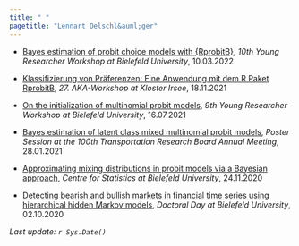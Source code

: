 ```yaml
---
title: " "
pagetitle: "Lennart Oelschl&auml;ger"
---
```


- [Bayes estimation of probit choice models with {RprobitB}](files/slides/yrw_11_03_2022/slides.html), *10th Young Researcher Workshop at Bielefeld University*, 10.03.2022

- [Klassifizierung von Pr&auml;ferenzen: Eine Anwendung mit dem R Paket RprobitB](files/slides/aka_18_11_2021.pdf), *27. AKA-Workshop at Kloster Irsee*, 18.11.2021

- [On the initialization of multinomial probit models](files/slides/yrw_16_07_2021.pdf), *9th Young Researcher Workshop at Bielefeld University*, 16.07.2021

- [Bayes estimation of latent class mixed multinomial probit models](files/slides/trb_28_01_2021.pdf), *Poster Session at the 100th Transportation Research Board Annual Meeting*, 28.01.2021

- [Approximating mixing distributions in probit models via a Bayesian approach](files/slides/zest_24_11_2020.pdf), *Centre for Statistics at Bielefeld University*, 24.11.2020

- [Detecting bearish and bullish markets in financial time series using hierarchical hidden Markov models](files/slides/doctoral_day_02_10_2020.pdf), *Doctoral Day at Bielefeld University*, 02.10.2020

*Last update: `r Sys.Date()`*